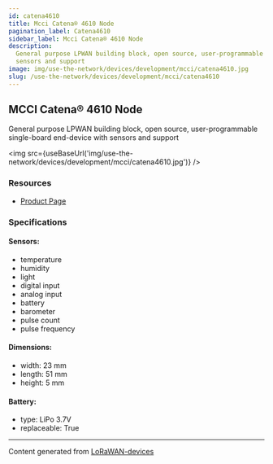 ```yaml
---
id: catena4610
title: Mcci Catena® 4610 Node
pagination_label: Catena4610
sidebar_label: Mcci Catena® 4610 Node
description:
  General purpose LPWAN building block, open source, user-programmable single-board end-device with
  sensors and support
image: img/use-the-network/devices/development/mcci/catena4610.jpg
slug: /use-the-network/devices/development/mcci/catena4610
---
```



## MCCI Catena® 4610 Node

General purpose LPWAN building block, open source, user-programmable single-board end-device with
sensors and support

<img src={useBaseUrl('img/use-the-network/devices/development/mcci/catena4610.jpg')} />

### Resources

- [Product Page](https://mcci.io/catena4610)

### Specifications

#### Sensors:

- temperature
- humidity
- light
- digital input
- analog input
- battery
- barometer
- pulse count
- pulse frequency

#### Dimensions:

- width: 23 mm
- length: 51 mm
- height: 5 mm

#### Battery:

- type: LiPo 3.7V
- replaceable: True

---

Content generated from [LoRaWAN-devices](https://github.com/TheThingsNetwork/lorawan-devices)
